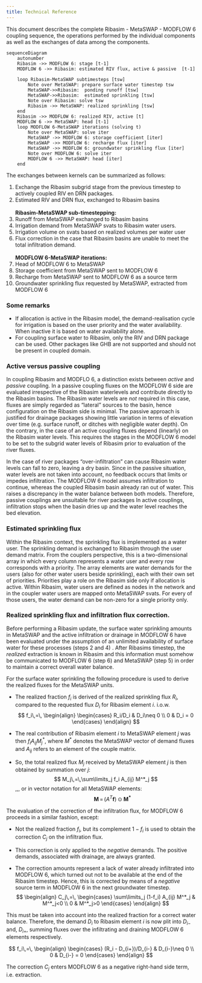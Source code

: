 ```yaml
---
title: Technical Reference
---
```


This document describes the complete Ribasim - MetaSWAP - MODFLOW 6 coupling sequence,
the operations performed by the individual components as well as the exchanges of data among the components.

```mermaid
sequenceDiagram
    autonumber
    Ribasim ->> MODFLOW 6: stage [t-1]
    MODFLOW 6 ->> Ribasim: estimated RIV flux, active & passive  [t-1]

    loop Ribasim-MetaSWAP subtimesteps [tsw]
        Note over MetaSWAP: prepare surface water timestep tsw
        MetaSWAP->>Ribasim:  ponding runoff [tsw]
        MetaSWAP->>Ribasim:  estimated sprinkling [tsw]
        Note over Ribasim: solve tsw
        Ribasim ->> MetaSWAP: realized sprinkling [tsw]
    end
    Ribasim ->> MODFLOW 6: realized RIV, active [t]
    MODFLOW 6 ->> MetaSWAP: head [t-1] 
    loop MODFLOW 6-MetaSWAP iterations (solving t)
        Note over MetaSWAP: solve iter
        MetaSWAP ->> MODFLOW 6: storage coefficient [iter]
        MetaSWAP ->> MODFLOW 6: recharge flux [iter]
        MetaSWAP ->> MODFLOW 6: groundwater sprinkling flux [iter]
        Note over MODFLOW 6: solve iter
        MODFLOW 6 ->> MetaSWAP: head [iter] 
    end

```

The exchanges between kernels can be summarized as follows:
<ol>
<li value=1> 
Exchange the Ribasim subgrid stage from the previous timestep to actively coupled RIV en DRN packages.
</li>
<li value=2> Estimated RIV and DRN flux, exchanged to Ribasim basins</li>
<br>
<b>Ribasim-MetaSWAP sub-timestepping:</b>
<li value=3> Runoff from MetaSWAP exchanged to Ribasim basins</li>
<li value=4> Irrigation demand from MetaSWAP svats to Ribasim water users.</li>
<li value=5> Irrigation volume on svats based on realized volumes per water user
</li>
<li value=6> Flux correction in the case that Ribasim basins are unable to meet the total infiltration demand. </li>
<br>
<b>MODFLOW 6-MetaSWAP iterations:</b>
<li value=7> Head of MODFLOW 6 to MetaSWAP</li>
<li value=8> Storage coefficient from MetaSWAP sent to MODFLOW 6</li>
<li value=9> Recharge from MetaSWAP sent to MODFLOW 6 as a source term</li>
<li value=10> Groundwater sprinkling flux requested by MetaSWAP, extracted from MODFLOW 6</li>
</ol>

### Some remarks
* If allocation is active in the Ribasim model, the demand-realisation cycle for irrigation is based on the user priority and the water availability. 
When inactive it is based on water availability alone.  
* For coupling surface water to Ribasim, only the RIV and DRN package can be used. Other packages like GHB are not supported and should not be present in coupled domain.  


### Active versus passive coupling
In coupling Ribasim and MODFLO 6, a distinction exists between *active* and *passive* coupling.
In a passive coupling fluxes on the MODFLOW 6 side are evaluated irrespective of the Ribasim waterlevels 
and contribute directly to the Ribasim basins. 
The Ribasim water levels are *not* required in this case, fluxes are simply regarded as "lateral" sources to the basin,
hence configuration on the Ribasim side is minimal.
The passive approach is justified for drainage packages showing little variation in terms of elevation over time (e.g. surface runoff, or ditches with negligible water depth).
On the contrary, in the case of an active coupling fluxes depend (linearly) on the Ribasim water levels.
This requires the stages in the MODFLOW 6 model to be set to the subgrid water levels of Ribasim prior to evaluation of the river fluxes.

In the case of river packages "over-infiltration" can cause Ribasim water levels can fall to zero, leaving a dry basin.
Since in the passive situation, water levels are not taken into account, no feedback occurs that limits or impedes infiltration.
The MODFLOW 6 model assumes infiltration to continue, whereas the coupled Ribasim basin already ran out of water. This raises a
discrepancy in the water balance between both models. Therefore, passive couplings are unsuitable for river packages
In active couplings, infiltration stops when the basin dries up and the water level reaches the bed elevation.

### Estimated sprinkling flux
Within the Ribasim context, the sprinkling flux is implemented as a water user. 
The sprinkling demand is exchanged to Ribasim through the user demand matrix. 
From the couplers perspective, this is a two-dimensional array in which every column represents a water user
and every row corresponds with a priority. The array elements are water demands for the users 
(also for other water users beside sprinkling), each with their own set of priorities. 
Priorities play a role on the Ribasim side only if allocation is active. 
Within Ribasim, water users are defined as nodes in the network and in the coupler water users are mapped onto MetaSWAP svats.
For every of those users, the water demand can be non-zero for a single priority only. 

### Realized sprinkling flux and infiltration flux correction.
Before performing a Ribasim update, the surface water sprinkling amounts in MetaSWAP and the active infiltration or drainage in 
MODFLOW 6 have been evaluated under the assumption of an unlimited availability of surface water for these processes (steps 2 and 4)    .
After Ribasims timestep, the *realized* extraction is known in Ribasim and this information must somehow be communicated to MODFLOW 6 (step 6) and MetaSWAP (step 5) in order to maintain a correct overall water balance.

For the surface water sprinkling the following procedure is used to derive the realized fluxes for the MetaSWAP units.

* The realized fraction $f_i$ is derived of the realized sprinkling flux $R_i$, compared to the requested flux $D_i$ for Ribasim element $i$.
i.o.w.
$$
f_i\,=\,
\begin{align}
\begin{cases}
    R_i/D_i & D_i\neq 0 \\
    0 & D_i = 0
\end{cases}
\end{align}
$$

* The real contribution of Ribasim element $i$ to MetaSWAP element $j$ was then $f_i A_{ij} M^*_j$, where $M^*$ denotes the MetaSWAP vector of demand fluxes and $A_{ij}$ refers to an element of the couple matrix.

* So, the total realized flux $M_j$ received by MetaSWAP element $j$ is then obtained by summation over $j$: 
$$
M_j\,=\,\sum\limits_j f_i A_{ij} M^*_j 
$$\,\,,
or in vector notation for all MetaSWAP elements:
$$
\hspace{1cm}
\mathbf{M}\,=\,(A^T\mathbf{f})\odot\mathbf{M^*}
$$

The evaluation of the correction of the infiltration flux, for MODFLOW 6 proceeds in a similar fashion, except:

* Not the realized fraction $f_i$, but its complement $1-f_i$ is used to obtain the correction $C_j$ on the infiltration flux. 

* This correction is only applied to the *negative* demands. The positive demands, associated with drainage, are always granted.

* The correction amounts represent a lack of water already infiltrated into MODFLOW 6, which turned out not to be available at the end of the Ribasim timestep. Hence, this is corrected by means of a *negative* source term in MODFLOW 6 in the next groundwater timestep.
$$
\begin{align}
C_j\,=\,
\begin{cases}
\sum\limits_j (1-f_i) A_{ij} M^*_j  & M^*_j<0 \\
0 & M^*_j>0
\end{cases}
\end{align}
$$

This must be taken into account into the realized fraction for a correct water balance.
Therefore, the demand $D_i$ to Ribasim element $i$ is now plit into $D_{i-}$ and, $D_{i+}$, 
summing fluxes over the infiltrating and draining MODFLOW 6 elements respectively.  

$$
f_i\,=\,
\begin{align}
\begin{cases}
    (R_i - D_{i+})/D_{i-} & D_{i-}\neq 0 \\
    0 & D_{i-} = 0
\end{cases}
\end{align}
$$

The correction $C_j$ enters MODFLOW 6 as a negative right-hand side term, i.e. extraction.


